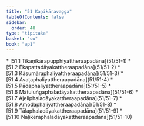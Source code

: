 ```yaml
---
title: "51 Kaṇikāravagga"
tableOfContents: false
sidebar:
  order: 48
type: "tipitaka"
basket: "su"
book: "ap1"
---
```



<DynamicBreadcrumb />



<TableOfContents book="ap1" section="51">
* [51.1 Tikaṇikārapupphiyattheraapadāna](51/51-1)
* [51.2 Ekapattadāyakattheraapadāna](51/51-2)
* [51.3 Kāsumāraphaliyattheraapadāna](51/51-3)
* [51.4 Avaṭaphaliyattheraapadāna](51/51-4)
* [51.5 Pādaphaliyattheraapadāna](51/51-5)
* [51.6 Mātuluṅgaphaladāyakattheraapadāna](51/51-6)
* [51.7 Ajeliphaladāyakattheraapadāna](51/51-7)
* [51.8 Amodaphaliyattheraapadāna](51/51-8)
* [51.9 Tālaphaladāyakattheraapadāna](51/51-9)
* [51.10 Nāḷikeraphaladāyakattheraapadāna](51/51-10)
</TableOfContents>